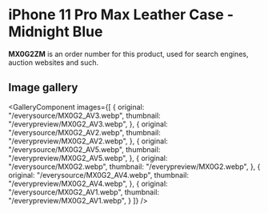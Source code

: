 
# iPhone 11 Pro Max Leather Case - Midnight Blue

<Callout type='info' emoji='👉🏻'>**MX0G2ZM** is an order number for this product, used for search engines, auction websites and such.</Callout>

## Image gallery

<GalleryComponent
    images={[
      {
        original: "/everysource/MX0G2_AV3.webp",
        thumbnail: "/everypreview/MX0G2_AV3.webp",
      },
      {
        original: "/everysource/MX0G2_AV2.webp",
        thumbnail: "/everypreview/MX0G2_AV2.webp",
      },
      {
        original: "/everysource/MX0G2_AV5.webp",
        thumbnail: "/everypreview/MX0G2_AV5.webp",
      },
      {
        original: "/everysource/MX0G2.webp",
        thumbnail: "/everypreview/MX0G2.webp",
      },
      {
        original: "/everysource/MX0G2_AV4.webp",
        thumbnail: "/everypreview/MX0G2_AV4.webp",
      },
      {
        original: "/everysource/MX0G2_AV1.webp",
        thumbnail: "/everypreview/MX0G2_AV1.webp",
      }
    ]}
  />
